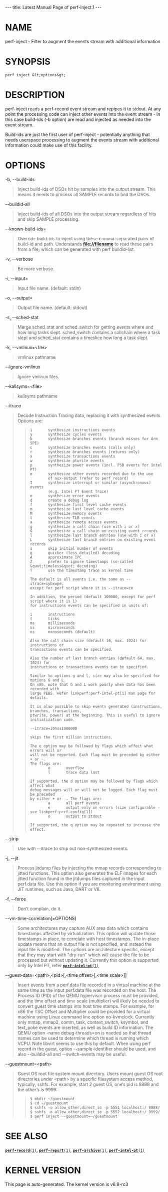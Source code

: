 ---
title: Latest Manual Page of perf-inject.1
---


= NAME =

perf-inject - Filter to augment the events stream with additional information

= SYNOPSIS =

<pre>perf inject &lt;options&gt;</pre>
= DESCRIPTION =

perf-inject reads a perf-record event stream and repipes it to stdout. At any point the processing code can inject other events into the event stream - in this case build-ids (-b option) are read and injected as needed into the event stream.

Build-ids are just the first user of perf-inject - potentially anything that needs userspace processing to augment the events stream with additional information could make use of this facility.

= OPTIONS =

-b, --build-ids

<blockquote>Inject build-ids of DSOs hit by samples into the output stream. This means it needs to process all SAMPLE records to find the DSOs.
</blockquote>
--buildid-all

<blockquote>Inject build-ids of all DSOs into the output stream regardless of hits and skip SAMPLE processing.
</blockquote>
--known-build-ids=

<blockquote>Override build-ids to inject using these comma-separated pairs of build-id and path. Understands '''file://filename''' to read these pairs from a file, which can be generated with perf buildid-list.
</blockquote>
-v, --verbose

<blockquote>Be more verbose.
</blockquote>
-i, --input=

<blockquote>Input file name. (default: stdin)
</blockquote>
-o, --output=

<blockquote>Output file name. (default: stdout)
</blockquote>
-s, --sched-stat

<blockquote>Merge sched_stat and sched_switch for getting events where and how long tasks slept. sched_switch contains a callchain where a task slept and sched_stat contains a timeslice how long a task slept.
</blockquote>
-k, --vmlinux=&lt;file&gt;

<blockquote>vmlinux pathname
</blockquote>
--ignore-vmlinux

<blockquote>Ignore vmlinux files.
</blockquote>
--kallsyms=&lt;file&gt;

<blockquote>kallsyms pathname
</blockquote>
--itrace

<blockquote>Decode Instruction Tracing data, replacing it with synthesized events. Options are:

<blockquote><pre>i       synthesize instructions events
y       synthesize cycles events
b       synthesize branches events (branch misses for Arm SPE)
c       synthesize branches events (calls only)
r       synthesize branches events (returns only)
x       synthesize transactions events
w       synthesize ptwrite events
p       synthesize power events (incl. PSB events for Intel PT)
o       synthesize other events recorded due to the use
        of aux-output (refer to perf record)
I       synthesize interrupt or similar (asynchronous) events
        (e.g. Intel PT Event Trace)
e       synthesize error events
d       create a debug log
f       synthesize first level cache events
m       synthesize last level cache events
M       synthesize memory events
t       synthesize TLB events
a       synthesize remote access events
g       synthesize a call chain (use with i or x)
G       synthesize a call chain on existing event records
l       synthesize last branch entries (use with i or x)
L       synthesize last branch entries on existing event records
s       skip initial number of events
q       quicker (less detailed) decoding
A       approximate IPC
Z       prefer to ignore timestamps (so-called &quot;timeless&quot; decoding)
T       use the timestamp trace as kernel time

The default is all events i.e. the same as --itrace=iybxwpe,
except for perf script where it is --itrace=ce

In addition, the period (default 100000, except for perf script where it is 1)
for instructions events can be specified in units of:

i       instructions
t       ticks
ms      milliseconds
us      microseconds
ns      nanoseconds (default)

Also the call chain size (default 16, max. 1024) for instructions or
transactions events can be specified.

Also the number of last branch entries (default 64, max. 1024) for
instructions or transactions events can be specified.

Similar to options g and l, size may also be specified for options G and L.
On x86, note that G and L work poorly when data has been recorded with
large PEBS. Refer linkperf:perf-intel-pt[1] man page for details.

It is also possible to skip events generated (instructions, branches, transactions,
ptwrite, power) at the beginning. This is useful to ignore initialization code.

--itrace=i0nss1000000

skips the first million instructions.

The e option may be followed by flags which affect what errors will or
will not be reported. Each flag must be preceded by either + or -.
The flags are:
        o       overflow
        l       trace data lost

If supported, the d option may be followed by flags which affect what
debug messages will or will not be logged. Each flag must be preceded
by either + or -. The flags are:
        a       all perf events
        e       output only on errors (size configurable - see linkperf:perf-config[1])
        o       output to stdout

If supported, the q option may be repeated to increase the effect.</pre></blockquote></blockquote>
--strip

<blockquote>Use with --itrace to strip out non-synthesized events.
</blockquote>
-j, --jit

<blockquote>Process jitdump files by injecting the mmap records corresponding to jitted functions. This option also generates the ELF images for each jitted function found in the jitdumps files captured in the input perf.data file. Use this option if you are monitoring environment using JIT runtimes, such as Java, DART or V8.
</blockquote>
-f, --force

<blockquote>Don’t complain, do it.
</blockquote>
--vm-time-correlation[=OPTIONS]

<blockquote>Some architectures may capture AUX area data which contains timestamps affected by virtualization. This option will update those timestamps in place, to correlate with host timestamps. The in-place update means that an output file is not specified, and instead the input file is modified. The options are architecture specific, except that they may start with &quot;dry-run&quot; which will cause the file to be processed but without updating it. Currently this option is supported only by Intel PT, refer [[Latest Manual Page of perf-intel-pt.1|<tt>'''perf-intel-pt'''(1)</tt>]]
</blockquote>
--guest-data=&lt;path&gt;,&lt;pid&gt;[,&lt;time offset&gt;[,&lt;time scale&gt;]]

<blockquote>Insert events from a perf.data file recorded in a virtual machine at the same time as the input perf.data file was recorded on the host. The Process ID (PID) of the QEMU hypervisor process must be provided, and the time offset and time scale (multiplier) will likely be needed to convert guest time stamps into host time stamps. For example, for x86 the TSC Offset and Multiplier could be provided for a virtual machine using Linux command line option no-kvmclock. Currently only mmap, mmap2, comm, task, context_switch, ksymbol, and text_poke events are inserted, as well as build ID information. The QEMU option -name debug-threads=on is needed so that thread names can be used to determine which thread is running which VCPU. Note libvirt seems to use this by default. When using perf record in the guest, option --sample-identifier should be used, and also --buildid-all and --switch-events may be useful.
</blockquote>
--guestmount=&lt;path&gt;

<blockquote>Guest OS root file system mount directory. Users mount guest OS root directories under &lt;path&gt; by a specific filesystem access method, typically, sshfs. For example, start 2 guest OS, one’s pid is 8888 and the other’s is 9999:

<blockquote><pre>$ mkdir ~/guestmount
$ cd ~/guestmount
$ sshfs -o allow_other,direct_io -p 5551 localhost:/ 8888/
$ sshfs -o allow_other,direct_io -p 5552 localhost:/ 9999/
$ perf inject --guestmount=~/guestmount </pre></blockquote></blockquote>
= SEE ALSO =

[[Latest Manual Page of perf-record.1|<tt>'''perf-record'''(1)</tt>]], [[Latest Manual Page of perf-report.1|<tt>'''perf-report'''(1)</tt>]], [[Latest Manual Page of perf-archive.1|<tt>'''perf-archive'''(1)</tt>]], [[Latest Manual Page of perf-intel-pt.1|<tt>'''perf-intel-pt'''(1)</tt>]]


= KERNEL VERSION =

This page is auto-generated.  The kernel version is v6.9-rc3